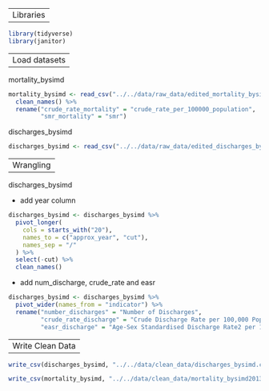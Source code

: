 ----
Libraries
----

```r
library(tidyverse)
library(janitor)
```

----
Load datasets
----

mortality_bysimd
```r
mortality_bysimd <- read_csv("../../data/raw_data/edited_mortality_bysimd2013-2017.csv") %>% 
  clean_names() %>% 
  rename("crude_rate_mortality" = "crude_rate_per_100000_population",
         "smr_mortality" = "smr")
```

discharges_bysimd
```r
discharges_bysimd <- read_csv("../../data/raw_data/edited_discharges_bysimd.csv")
```

----
Wrangling
----

discharges_bysimd

 - add year column
```r
discharges_bysimd <- discharges_bysimd %>% 
  pivot_longer(
    cols = starts_with("20"),
    names_to = c("approx_year", "cut"),
    names_sep = "/"
  ) %>% 
  select(-cut) %>% 
  clean_names()
```

 - add num_discharge, crude_rate and easr
```r
discharges_bysimd <- discharges_bysimd %>% 
  pivot_wider(names_from = "indicator") %>% 
  rename("number_discharges" = "Number of Discharges",
         "crude_rate_discharge" = "Crude Discharge Rate per 100,000 Population",
         "easr_discharge" = "Age-Sex Standardised Discharge Rate2 per 100,000 Population")
```

----
Write Clean Data
----

```r
write_csv(discharges_bysimd, "../../data/clean_data/discharges_bysimd.csv")

write_csv(mortality_bysimd, "../../data/clean_data/mortality_bysimd2013-2017")
```

